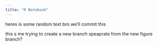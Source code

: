 ---
title: "R Notebook"
---



heres is some random text bro.we'll commit this 

this s me trying to create a new branch speaprate from the new figure branch?
